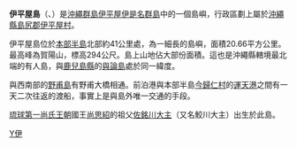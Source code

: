 {{coord|27|02|23|N|127|58|07|E|region:JP-47|display=title}}
{{Infobox islands
|name = 伊平屋島
|image  = [[File:Iheya_Island_ISS045.jpg|center]]
|area km2 = 20.66
|coastline km = 34.23
|elevation m = 294
|highest mount= 賀陽山
|archipelago = [[沖繩群島|沖繩群島]]
|waterbody = [[東中國海|東中國海]]
|country admin divisions title = 行政歸屬
|country 1 admin divisions = {{JPN}}[[沖繩縣|沖繩縣]][[島尻郡|島尻郡]][[伊平屋村|伊平屋村]]
}}
'''伊平屋島'''（{{jpn|j=伊平屋島|hg=いへやじま|rm=Iheya-jima}}、{{ryu|r=伊平屋|kn=イッピャー|rm=Ippyaa}}）是[[沖繩群島|沖繩群島]][[伊平屋伊是名群島|伊平屋伊是名群島]]中的一個島嶼，行政區劃上屬於[[沖繩縣|沖繩縣]][[島尻郡|島尻郡]][[伊平屋村|伊平屋村]]。

伊平屋島位於[[本部半島|本部半島]]北部約41公里處，為一細長的島嶼，面積20.66平方公里。最高峰為賀陽山，標高294公尺。島上山地佔大部份面積。這也是沖繩縣轄境最北端的有人島，與[[鹿兒島縣|鹿兒島縣]]的[[與論島|與論島]]處於同一緯度。

與西南部的[[野甫島|野甫島]]有野甫大橋相通。前泊港與本部半島[[今歸仁村|今歸仁村]]的[[運天港|運天港]]之間有一天二次往返的渡船，事實上是與島外唯一交通的手段。

[[琉球國|琉球]][[第一尚氏王朝|第一尚氏王朝]]國王[[尚思紹|尚思紹]]的祖父[[佐銘川大主|佐銘川大主]]（又名鮫川大主）出生於此島。

{{沖繩群島}}
[[Category:沖繩群島|Y伊]]
